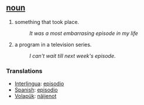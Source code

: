 == [[noun]] ==
#something that took place.
#:''It was a most embarrasing episode in my life''
#a program in a television series.
#:''I can't wait till next week's episode''.

=== Translations ===
*[[Interlingua]]: [[episodio]]
*[[Spanish]]: [[episodio]]
*[[Volapük]]: [[näijenot]]